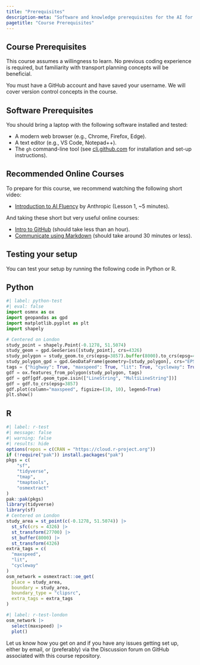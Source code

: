```yaml
---
title: "Prerequisites"
description-meta: "Software and knowledge prerequisites for the AI for Transport course, including setup instructions and testing code."
pagetitle: "Course Prerequisites"
---
```


## Course Prerequisites

This course assumes a willingness to learn. No previous coding experience is required, but familiarity with transport planning concepts will be beneficial.

You must have a GitHub account and have saved your username. We will cover version control concepts in the course.

## Software Prerequisites

You should bring a laptop with the following software installed and tested:

-   A modern web browser (e.g., Chrome, Firefox, Edge).
-   A text editor (e.g., VS Code, Notepad++).
-   The `gh` command-line tool (see [cli.github.com](https://cli.github.com/) for installation and set-up instructions).

## Recommended Online Courses

To prepare for this course, we recommend watching the following short video:

-   [Introduction to AI Fluency](https://www.youtube.com/watch?v=JpGtOfSgR-c) by Anthropic (Lesson 1, ~5 minutes).

And taking these short but very useful online courses:

-   [Intro to GitHub](https://github.com/skills/introduction-to-github) (should take less than an hour).
-   [Communicate using Markdown](https://github.com/skills/communicate-using-markdown) (should take around 30 minutes or less).

## Testing your setup

You can test your setup by running the following code in Python or R.

::: panel-tabset

## Python

```python
#| label: python-test
#| eval: false
import osmnx as ox
import geopandas as gpd
import matplotlib.pyplot as plt
import shapely

# Centered on London
study_point = shapely.Point(-0.1278, 51.5074)
study_geom = gpd.GeoSeries([study_point], crs=4326)
study_polygon = study_geom.to_crs(epsg=3857).buffer(8000).to_crs(epsg=4326).unary_union
study_polygon_gpd = gpd.GeoDataFrame(geometry=[study_polygon], crs="EPSG:4326")
tags = {"highway": True, "maxspeed": True, "lit": True, "cycleway": True}
gdf = ox.features_from_polygon(study_polygon, tags)
gdf = gdf[gdf.geom_type.isin(["LineString", "MultiLineString"])]
gdf = gdf.to_crs(epsg=3857)
gdf.plot(column="maxspeed", figsize=(10, 10), legend=True)
plt.show()
```

## R

```r
#| label: r-test
#| message: false
#| warning: false
#| results: hide
options(repos = c(CRAN = "https://cloud.r-project.org"))
if (!require("pak")) install.packages("pak")
pkgs = c(
    "sf",
    "tidyverse",
    "tmap",
    "tmaptools",
    "osmextract"
)
pak::pak(pkgs)
library(tidyverse)
library(sf)
# Centered on London
study_area = st_point(c(-0.1278, 51.5074)) |>
  st_sfc(crs = 4326) |>
  st_transform(27700) |>
  st_buffer(8000) |>
  st_transform(4326)
extra_tags = c(
  "maxspeed",
  "lit",
  "cycleway"
)
osm_network = osmextract::oe_get(
  place = study_area,
  boundary = study_area,
  boundary_type = "clipsrc",
  extra_tags = extra_tags
)
```

```r
#| label: r-test-london
osm_network |>
  select(maxspeed) |>
  plot()
```

:::

Let us know how you get on and if you have any issues getting set up, either by email, or (preferably) via the Discussion forum on GitHub associated with this course repository.
